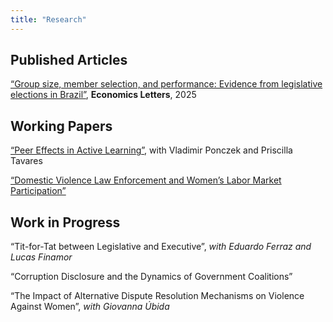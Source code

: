 ```yaml
---
title: "Research"
---
```


```{=html}
<style>
  details{
    padding: 7pt;
  }
details[open]{
    background: #eeeeee;
}
</style>
```
## Published Articles

["Group size, member selection, and performance: Evidence from legislative elections in Brazil"](https://authors.elsevier.com/a/1kNXVbZee2UFa), **Economics Letters**, 2025

## Working Papers

["Peer Effects in Active Learning"](files/lima_ponczek_tavares_2024.pdf), with Vladimir Ponczek and Priscilla Tavares

["Domestic Violence Law Enforcement and Women's Labor Market Participation"](#)

## Work in Progress

"Tit-for-Tat between Legislative and Executive", *with Eduardo Ferraz and Lucas Finamor*

"Corruption Disclosure and the Dynamics of Government Coalitions"

"The Impact of Alternative Dispute Resolution Mechanisms on Violence Against Women", *with Giovanna Úbida*
